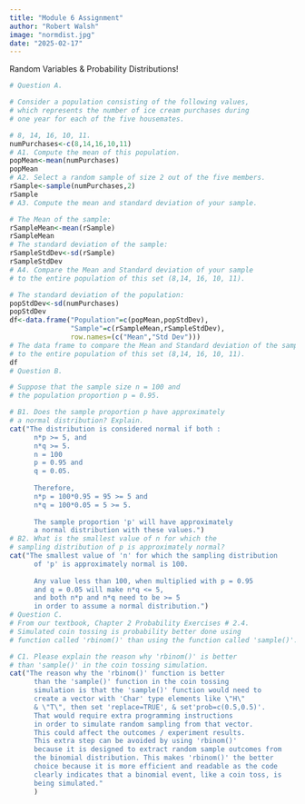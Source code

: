 ```yaml
---
title: "Module 6 Assignment"
author: "Robert Walsh"
image: "normdist.jpg"
date: "2025-02-17"
---
```


Random Variables & Probability Distributions!

```r
# Question A.

# Consider a population consisting of the following values,
# which represents the number of ice cream purchases during
# one year for each of the five housemates.

# 8, 14, 16, 10, 11.
numPurchases<-c(8,14,16,10,11)
# A1. Compute the mean of this population.
popMean<-mean(numPurchases)
popMean
# A2. Select a random sample of size 2 out of the five members.
rSample<-sample(numPurchases,2)
rSample
# A3. Compute the mean and standard deviation of your sample.

# The Mean of the sample:
rSampleMean<-mean(rSample)
rSampleMean
# The standard deviation of the sample:
rSampleStdDev<-sd(rSample)
rSampleStdDev
# A4. Compare the Mean and Standard deviation of your sample
# to the entire population of this set (8,14, 16, 10, 11).

# The standard deviation of the population:
popStdDev<-sd(numPurchases)
popStdDev
df<-data.frame("Population"=c(popMean,popStdDev),
               "Sample"=c(rSampleMean,rSampleStdDev),
               row.names=(c("Mean","Std Dev")))
# The data frame to compare the Mean and Standard deviation of the sample
# to the entire population of this set (8,14, 16, 10, 11).
df
# Question B. 

# Suppose that the sample size n = 100 and
# the population proportion p = 0.95.

# B1. Does the sample proportion p have approximately
# a normal distribution? Explain.
cat("The distribution is considered normal if both :
      n*p >= 5, and
      n*q >= 5.
      n = 100
      p = 0.95 and 
      q = 0.05.
      
      Therefore,
      n*p = 100*0.95 = 95 >= 5 and
      n*q = 100*0.05 = 5 >= 5.
      
      The sample proportion 'p' will have approximately
      a normal distribution with these values.")
# B2. What is the smallest value of n for which the
# sampling distribution of p is approximately normal?
cat("The smallest value of 'n' for which the sampling distribution
      of 'p' is approximately normal is 100.
      
      Any value less than 100, when multiplied with p = 0.95
      and q = 0.05 will make n*q <= 5,
      and both n*p and n*q need to be >= 5
      in order to assume a normal distribution.")
# Question C.
# From our textbook, Chapter 2 Probability Exercises # 2.4.
# Simulated coin tossing is probability better done using
# function called 'rbinom()' than using the function called 'sample()'.

# C1. Please explain the reason why 'rbinom()' is better
# than 'sample()' in the coin tossing simulation.
cat("The reason why the 'rbinom()' function is better
      than the 'sample()' function in the coin tossing
      simulation is that the 'sample()' function would need to
      create a vector with 'Char' type elements like \"H\"
      & \"T\", then set 'replace=TRUE', & set'prob=c(0.5,0.5)'.
      That would require extra programming instructions
      in order to simulate random sampling from that vector.
      This could affect the outcomes / experiment results. 
      This extra step can be avoided by using 'rbinom()'
      because it is designed to extract random sample outcomes from
      the binomial distribution. This makes 'rbinom()' the better
      choice because it is more efficient and readable as the code 
      clearly indicates that a binomial event, like a coin toss, is 
      being simulated."
      )
```
